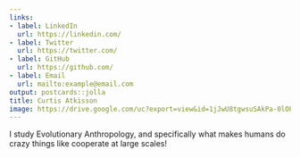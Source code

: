```yaml
---
links:
- label: LinkedIn
  url: https://linkedin.com/
- label: Twitter
  url: https://twitter.com/
- label: GitHub
  url: https://github.com/
- label: Email
  url: mailto:example@email.com
output: postcards::jolla
title: Curtis Atkisson
image: https://drive.google.com/uc?export=view&id=1jJwU8tgwsuSAkPa-0lOPtqo5XphVoY_9
---
```

 
I study Evolutionary Anthropology, and specifically what makes humans do crazy things like cooperate at large scales!
